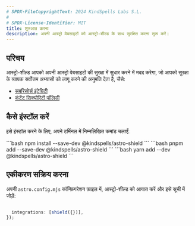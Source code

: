 ```yaml
---
# SPDX-FileCopyrightText: 2024 KindSpells Labs S.L.
#
# SPDX-License-Identifier: MIT
title: शुरुआत करना
description: अपनी आस्ट्रो वेबसाइटों को आस्ट्रो-शील्ड के साथ सुरक्षित करना शुरू करें।
---
```


## परिचय

आस्ट्रो-शील्ड आपको अपनी आस्ट्रो वेबसाइटों की सुरक्षा में सुधार करने में मदद करेगा,
जो आपको सुरक्षा के व्यापक सर्वोत्तम अभ्यासों को लागू करने की अनुमति देता है, जैसे:

- [सबरिसोर्स इंटेग्रिटी](https://developer.mozilla.org/en-US/docs/Web/Security/Subresource_Integrity)
- [कंटेंट सिक्योरिटी पॉलिसी](https://developer.mozilla.org/en-US/docs/Web/HTTP/CSP)

## कैसे इंस्टॉल करें


इसे इंस्टॉल करने के लिए, अपने टर्मिनल में निम्नलिखित कमांड चलाएँ:

<Tabs>
  <TabItem label="npm">
    ```bash npm install --save-dev @kindspells/astro-shield ```
  </TabItem>
  <TabItem label="pnpm">
    ```bash pnpm add --save-dev @kindspells/astro-shield ```
  </TabItem>
  <TabItem label="yarn">
    ```bash yarn add --dev @kindspells/astro-shield ```
  </TabItem>
</Tabs>

## एकीकरण सक्रिय करना

अपनी `astro.config.mjs` कॉन्फ़िगरेशन फ़ाइल में, आस्ट्रो-शील्ड को आयात करें और
इसे सूची में जोड़ें:

```js

  integrations: [shield({})],
});
```
